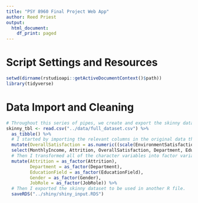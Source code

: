 ```yaml
---
title: "PSY 8960 Final Project Web App"
author: Reed Priest
output: 
  html_document:
    df_print: paged
---
```


# Script Settings and Resources
```r
setwd(dirname(rstudioapi::getActiveDocumentContext()$path))
library(tidyverse)
```

# Data Import and Cleaning
```r
# Throughout this series of pipes, we create and export the skinny data file needed to create a shiny web app. 
skinny_tbl <- read.csv("../data/full_dataset.csv") %>%
  as_tibble() %>%
  # I started by importing the relevant columns in the original data that were needed. This first involved creating an overall satisfaction variable, comprised of environment, job, and relationship satisfaction. Because I did not know if the scales on these variables were equivalent, I chose to z-transform their columns and average them to calculate overall satisfaction.
  mutate(OverallSatisfaction = as.numeric((scale(EnvironmentSatisfaction) + scale(RelationshipSatisfaction) + scale(JobSatisfaction)) / 3)) %>%
  select(MonthlyIncome, Attrition, OverallSatisfaction, Department, EducationField, Gender, JobRole) %>%
  # Then I transformed all of the character variables into factor variables
  mutate(Attrition = as_factor(Attrition),
         Department = as_factor(Department),
         EducationField = as_factor(EducationField),
         Gender = as_factor(Gender),
         JobRole = as_factor(JobRole)) %>%
  # Then I exported the skinny dataset to be used in another R file.
  saveRDS("../shiny/shiny_input.RDS")
```
